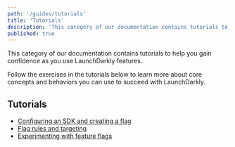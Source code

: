 ```yaml
---
path: '/guides/tutorials'
title: 'Tutorials'
description: 'This category of our documentation contains tutorials to help you gain confidence as you use LaunchDarkly features.'
published: true
---
```


This category of our documentation contains tutorials to help you gain confidence as you use LaunchDarkly features.

Follow the exercises in the tutorials below to learn more about core concepts and behaviors you can use to succeed with LaunchDarkly.

## Tutorials

* [Configuring an SDK and creating a flag](/guides/tutorials/sdk-flag)
* [Flag rules and targeting](/guides/tutorials/rules-and-targeting)
* [Experimenting with feature flags](/guides/tutorials/experimentation)
